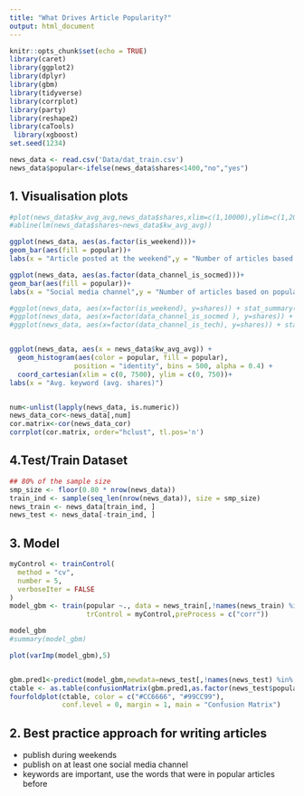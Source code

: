 ```yaml
---
title: "What Drives Article Popularity?"
output: html_document
---
```


```r
knitr::opts_chunk$set(echo = TRUE)
library(caret)
library(ggplot2)
library(dplyr)
library(gbm)
library(tidyverse)
library(corrplot)
library(party)
library(reshape2)
library(caTools)
 library(xgboost) 
set.seed(1234)

news_data <- read.csv('Data/dat_train.csv')
news_data$popular<-ifelse(news_data$shares<1400,"no","yes")
```

## 1. Visualisation plots 

```r
#plot(news_data$kw_avg_avg,news_data$shares,xlim=c(1,10000),ylim=c(1,20000))
#abline(lm(news_data$shares~news_data$kw_avg_avg))

ggplot(news_data, aes(as.factor(is_weekend)))+
geom_bar(aes(fill = popular))+
labs(x = "Article posted at the weekend",y = "Number of articles based on popularity")

ggplot(news_data, aes(as.factor(data_channel_is_socmed)))+
geom_bar(aes(fill = popular))+
labs(x = "Social media channel",y = "Number of articles based on popularity")

#ggplot(news_data, aes(x=factor(is_weekend), y=shares)) + stat_summary(fun.y="mean", geom="bar")
#ggplot(news_data, aes(x=factor(data_channel_is_socmed ), y=shares)) + stat_summary(fun.y="mean", geom="bar")
#ggplot(news_data, aes(x=factor(data_channel_is_tech), y=shares)) + stat_summary(fun.y="mean", geom="bar")


ggplot(news_data, aes(x = news_data$kw_avg_avg)) +
  geom_histogram(aes(color = popular, fill = popular), 
                position = "identity", bins = 500, alpha = 0.4) +
  coord_cartesian(xlim = c(0, 7500), ylim = c(0, 750))+
labs(x = "Avg. keyword (avg. shares)")


num<-unlist(lapply(news_data, is.numeric))
news_data_cor<-news_data[,num]
cor.matrix<-cor(news_data_cor)
corrplot(cor.matrix, order="hclust", tl.pos='n') 

```


## 4.Test/Train Dataset

```r
 
## 80% of the sample size
smp_size <- floor(0.80 * nrow(news_data))
train_ind <- sample(seq_len(nrow(news_data)), size = smp_size)
news_train <- news_data[train_ind, ]
news_test <- news_data[-train_ind, ]
```

## 3. Model 

```r
myControl <- trainControl(
  method = "cv",
  number = 5,
  verboseIter = FALSE
)
model_gbm <- train(popular ~., data = news_train[,!names(news_train) %in% c("url","timedelta","shares")], method = "gbm",
                   trControl = myControl,preProcess = c("corr"))
```

```r
model_gbm
#summary(model_gbm)

plot(varImp(model_gbm),5)


gbm.pred1<-predict(model_gbm,newdata=news_test[,!names(news_test) %in% c("url","timedelta","shares")])
ctable <- as.table(confusionMatrix(gbm.pred1,as.factor(news_test$popular)), nrow = 2, byrow = TRUE)
fourfoldplot(ctable, color = c("#CC6666", "#99CC99"),
             conf.level = 0, margin = 1, main = "Confusion Matrix")
```

## 2. Best practice approach for writing articles


* publish during weekends
* publish on at least one social media channel
* keywords are important, use the words that were in popular articles before
  





